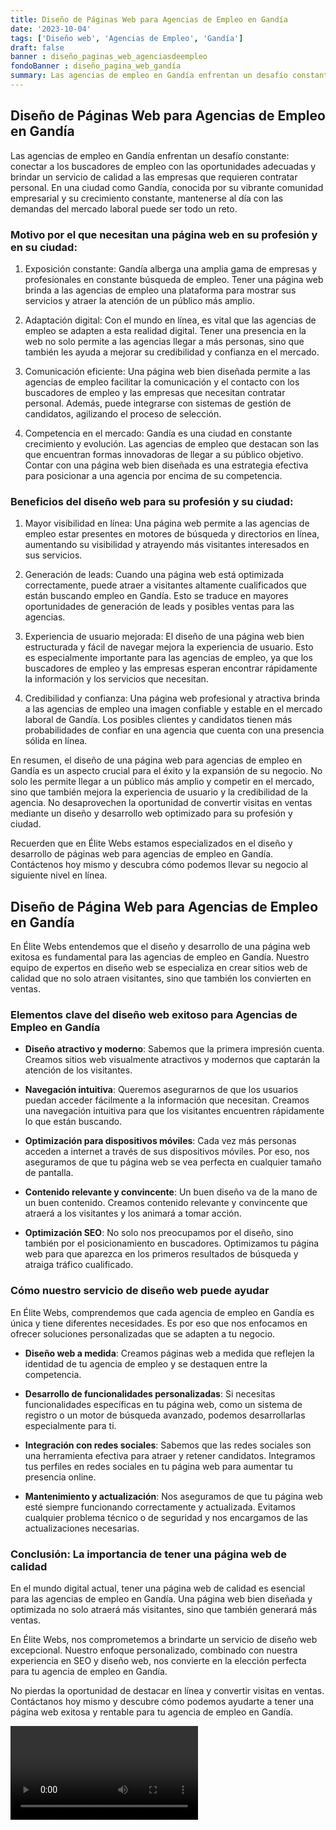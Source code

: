 ```yaml
---
title: Diseño de Páginas Web para Agencias de Empleo en Gandía
date: '2023-10-04'
tags: ['Diseño web', 'Agencias de Empleo', 'Gandía']
draft: false
banner : diseño_paginas_web_agenciasdeempleo
fondoBanner : diseño_pagina_web_gandía
summary: Las agencias de empleo en Gandía enfrentan un desafío constante conectar a los buscadores de empleo con las oportunidades adecuadas y brindar un servicio de calidad a las empresas que requieren contratar personal. En una ciudad como Gandía, conocida por su vibrante comunidad empresarial y su crecimiento constante, mantenerse al día con las demandas del mercado laboral puede ser todo un reto.
---
```


## Diseño de Páginas Web para Agencias de Empleo en Gandía

Las agencias de empleo en Gandía enfrentan un desafío constante: conectar a los buscadores de empleo con las oportunidades adecuadas y brindar un servicio de calidad a las empresas que requieren contratar personal. En una ciudad como Gandía, conocida por su vibrante comunidad empresarial y su crecimiento constante, mantenerse al día con las demandas del mercado laboral puede ser todo un reto.

### Motivo por el que necesitan una página web en su profesión y en su ciudad:

1. Exposición constante: Gandía alberga una amplia gama de empresas y profesionales en constante búsqueda de empleo. Tener una página web brinda a las agencias de empleo una plataforma para mostrar sus servicios y atraer la atención de un público más amplio.

2. Adaptación digital: Con el mundo en línea, es vital que las agencias de empleo se adapten a esta realidad digital. Tener una presencia en la web no solo permite a las agencias llegar a más personas, sino que también les ayuda a mejorar su credibilidad y confianza en el mercado.

3. Comunicación eficiente: Una página web bien diseñada permite a las agencias de empleo facilitar la comunicación y el contacto con los buscadores de empleo y las empresas que necesitan contratar personal. Además, puede integrarse con sistemas de gestión de candidatos, agilizando el proceso de selección.

4. Competencia en el mercado: Gandía es una ciudad en constante crecimiento y evolución. Las agencias de empleo que destacan son las que encuentran formas innovadoras de llegar a su público objetivo. Contar con una página web bien diseñada es una estrategia efectiva para posicionar a una agencia por encima de su competencia.

### Beneficios del diseño web para su profesión y su ciudad:

1. Mayor visibilidad en línea: Una página web permite a las agencias de empleo estar presentes en motores de búsqueda y directorios en línea, aumentando su visibilidad y atrayendo más visitantes interesados en sus servicios.

2. Generación de leads: Cuando una página web está optimizada correctamente, puede atraer a visitantes altamente cualificados que están buscando empleo en Gandía. Esto se traduce en mayores oportunidades de generación de leads y posibles ventas para las agencias.

3. Experiencia de usuario mejorada: El diseño de una página web bien estructurada y fácil de navegar mejora la experiencia de usuario. Esto es especialmente importante para las agencias de empleo, ya que los buscadores de empleo y las empresas esperan encontrar rápidamente la información y los servicios que necesitan.

4. Credibilidad y confianza: Una página web profesional y atractiva brinda a las agencias de empleo una imagen confiable y estable en el mercado laboral de Gandía. Los posibles clientes y candidatos tienen más probabilidades de confiar en una agencia que cuenta con una presencia sólida en línea.

En resumen, el diseño de una página web para agencias de empleo en Gandía es un aspecto crucial para el éxito y la expansión de su negocio. No solo les permite llegar a un público más amplio y competir en el mercado, sino que también mejora la experiencia de usuario y la credibilidad de la agencia. No desaprovechen la oportunidad de convertir visitas en ventas mediante un diseño y desarrollo web optimizado para su profesión y ciudad.

Recuerden que en Élite Webs estamos especializados en el diseño y desarrollo de páginas web para agencias de empleo en Gandía. Contáctenos hoy mismo y descubra cómo podemos llevar su negocio al siguiente nivel en línea.

<GifSeo />

<Cta />

## Diseño de Página Web para Agencias de Empleo en Gandía

En Élite Webs entendemos que el diseño y desarrollo de una página web exitosa es fundamental para las agencias de empleo en Gandía. Nuestro equipo de expertos en diseño web se especializa en crear sitios web de calidad que no solo atraen visitantes, sino que también los convierten en ventas.

### Elementos clave del diseño web exitoso para Agencias de Empleo en Gandía

- **Diseño atractivo y moderno**: Sabemos que la primera impresión cuenta. Creamos sitios web visualmente atractivos y modernos que captarán la atención de los visitantes.

- **Navegación intuitiva**: Queremos asegurarnos de que los usuarios puedan acceder fácilmente a la información que necesitan. Creamos una navegación intuitiva para que los visitantes encuentren rápidamente lo que están buscando.

- **Optimización para dispositivos móviles**: Cada vez más personas acceden a internet a través de sus dispositivos móviles. Por eso, nos aseguramos de que tu página web se vea perfecta en cualquier tamaño de pantalla.

- **Contenido relevante y convincente**: Un buen diseño va de la mano de un buen contenido. Creamos contenido relevante y convincente que atraerá a los visitantes y los animará a tomar acción.

- **Optimización SEO**: No solo nos preocupamos por el diseño, sino también por el posicionamiento en buscadores. Optimizamos tu página web para que aparezca en los primeros resultados de búsqueda y atraiga tráfico cualificado.

### Cómo nuestro servicio de diseño web puede ayudar

En Élite Webs, comprendemos que cada agencia de empleo en Gandía es única y tiene diferentes necesidades. Es por eso que nos enfocamos en ofrecer soluciones personalizadas que se adapten a tu negocio.

- **Diseño web a medida**: Creamos páginas web a medida que reflejen la identidad de tu agencia de empleo y se destaquen entre la competencia.

- **Desarrollo de funcionalidades personalizadas**: Si necesitas funcionalidades específicas en tu página web, como un sistema de registro o un motor de búsqueda avanzado, podemos desarrollarlas especialmente para ti.

- **Integración con redes sociales**: Sabemos que las redes sociales son una herramienta efectiva para atraer y retener candidatos. Integramos tus perfiles en redes sociales en tu página web para aumentar tu presencia online.

- **Mantenimiento y actualización**: Nos aseguramos de que tu página web esté siempre funcionando correctamente y actualizada. Evitamos cualquier problema técnico o de seguridad y nos encargamos de las actualizaciones necesarias.

### Conclusión: La importancia de tener una página web de calidad

En el mundo digital actual, tener una página web de calidad es esencial para las agencias de empleo en Gandía. Una página web bien diseñada y optimizada no solo atraerá más visitantes, sino que también generará más ventas.

En Élite Webs, nos comprometemos a brindarte un servicio de diseño web excepcional. Nuestro enfoque personalizado, combinado con nuestra experiencia en SEO y diseño web, nos convierte en la elección perfecta para tu agencia de empleo en Gandía.

No pierdas la oportunidad de destacar en línea y convertir visitas en ventas. Contáctanos hoy mismo y descubre cómo podemos ayudarte a tener una página web exitosa y rentable para tu agencia de empleo en Gandía.

<Video />

<CtaBot job='Agencias de Empleo' city='Gandía'/>

<Gmaps query='Gandía+españa+maps' />